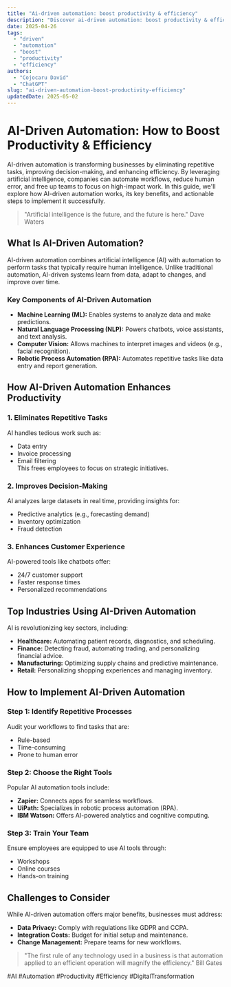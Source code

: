 ```yaml
---
title: "Ai-driven automation: boost productivity & efficiency"
description: "Discover ai-driven automation: boost productivity & efficiency with this in-depth guide, providing actionable insights and practical tips to boost your knowledge and results."
date: 2025-04-26
tags:
  - "driven"
  - "automation"
  - "boost"
  - "productivity"
  - "efficiency"
authors:
  - "Cojocaru David"
  - "ChatGPT"
slug: "ai-driven-automation-boost-productivity-efficiency"
updatedDate: 2025-05-02
---
```


# AI-Driven Automation: How to Boost Productivity & Efficiency  

AI-driven automation is transforming businesses by eliminating repetitive tasks, improving decision-making, and enhancing efficiency. By leveraging artificial intelligence, companies can automate workflows, reduce human error, and free up teams to focus on high-impact work. In this guide, we'll explore how AI-driven automation works, its key benefits, and actionable steps to implement it successfully.  

> "Artificial intelligence is the future, and the future is here."   Dave Waters  

## What Is AI-Driven Automation?  

AI-driven automation combines artificial intelligence (AI) with automation to perform tasks that typically require human intelligence. Unlike traditional automation, AI-driven systems learn from data, adapt to changes, and improve over time.  

### Key Components of AI-Driven Automation  

- **Machine Learning (ML):** Enables systems to analyze data and make predictions.  
- **Natural Language Processing (NLP):** Powers chatbots, voice assistants, and text analysis.  
- **Computer Vision:** Allows machines to interpret images and videos (e.g., facial recognition).  
- **Robotic Process Automation (RPA):** Automates repetitive tasks like data entry and report generation.  

## How AI-Driven Automation Enhances Productivity  

### 1. Eliminates Repetitive Tasks  

AI handles tedious work such as:  
- Data entry  
- Invoice processing  
- Email filtering  
This frees employees to focus on strategic initiatives.  

### 2. Improves Decision-Making  

AI analyzes large datasets in real time, providing insights for:  
- Predictive analytics (e.g., forecasting demand)  
- Inventory optimization  
- Fraud detection  

### 3. Enhances Customer Experience  

AI-powered tools like chatbots offer:  
- 24/7 customer support  
- Faster response times  
- Personalized recommendations  

## Top Industries Using AI-Driven Automation  

AI is revolutionizing key sectors, including:  

- **Healthcare:** Automating patient records, diagnostics, and scheduling.  
- **Finance:** Detecting fraud, automating trading, and personalizing financial advice.  
- **Manufacturing:** Optimizing supply chains and predictive maintenance.  
- **Retail:** Personalizing shopping experiences and managing inventory.  

## How to Implement AI-Driven Automation  

### Step 1: Identify Repetitive Processes  

Audit your workflows to find tasks that are:  
- Rule-based  
- Time-consuming  
- Prone to human error  

### Step 2: Choose the Right Tools  

Popular AI automation tools include:  
- **Zapier:** Connects apps for seamless workflows.  
- **UiPath:** Specializes in robotic process automation (RPA).  
- **IBM Watson:** Offers AI-powered analytics and cognitive computing.  

### Step 3: Train Your Team  

Ensure employees are equipped to use AI tools through:  
- Workshops  
- Online courses  
- Hands-on training  

## Challenges to Consider  

While AI-driven automation offers major benefits, businesses must address:  
- **Data Privacy:** Comply with regulations like GDPR and CCPA.  
- **Integration Costs:** Budget for initial setup and maintenance.  
- **Change Management:** Prepare teams for new workflows.  

> "The first rule of any technology used in a business is that automation applied to an efficient operation will magnify the efficiency."   Bill Gates  

#AI #Automation #Productivity #Efficiency #DigitalTransformation